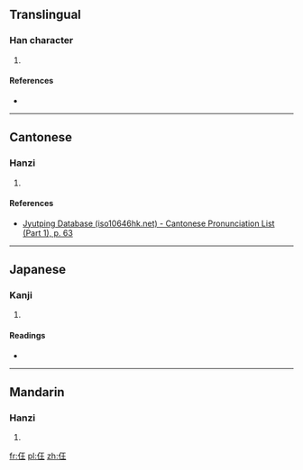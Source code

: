{{xsee|{{lang|und|sc=Hani|[[任]]}}}}
==Translingual==

===Han character===
{{Han char|rn=9|rad=人|as=04|sn=6|four=|canj=人一土 (OMG), X人一土 (XOMG)|ids=⿰[[亻]][[王]]}}

# {{defn|Han|sort=人04}}

====References====
* {{Han ref|kx=0094.250|dkj=00417|dj=0201.010|hdz=10117.120|uh=4EFC|ud=20220}}

----

==Cantonese==

===Hanzi===
{{yue-hanzi|jyut=[[wong4]]|y=wong4}}

# {{defn|lang=yue|sort=人04}}

====References====
* [http://www.iso10646hk.net/jp/document/download.jsp Jyutping Database (iso10646hk.net) - Cantonese Pronunciation List (Part 1), p. 63]

----

==Japanese==

===Kanji===
{{ja-kanji|grade=|rs=人04}}

# {{defn|lang=ja|sort=人04}}

====Readings====
* {{ja-readings|on=[[きょう]] (kyō)|kun=}}

----

==Mandarin==

===Hanzi===
{{cmn-hanzi|pin=[[bīn]] ([[bin1]]), [[wáng]] ([[wang2]])|wg=pin<sup>1</sup>, wang<sup>2</sup>}}

# {{defn|lang=cmn|sort=人04}}

[[fr:仼]]
[[pl:仼]]
[[zh:仼]]